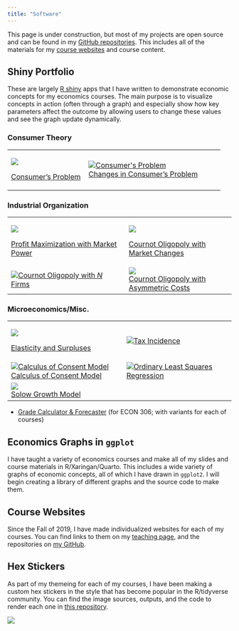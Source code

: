 ```yaml
---
title: "Software"
---
```


This page is under construction, but most of my projects are open source and can be found in my [GitHub repositories](https://github.com/ryansafner). This includes all of the materials for my [course websites](https://ryansafner.com/teaching) and course content.

## Shiny Portfolio

These are largely [R shiny](https://shiny.rstudio.com/) apps that I have written to demonstrate economic concepts for my economics courses. The main purpose is to visualize concepts in action (often through a graph) and especially show how key parameters affect the outcome by allowing users to change these values and see the graph update dynamically.

### Consumer Theory

+--------------------------------------------------------------------------+-------------------------------------------------------------------------------------------------------------------------------+
| [![](img/consumer_shiny.png)](https://ryansafner.shinyapps.io/consumer/) | [![Consumer's Problem](img/consumer_shiny.png){alt="Consumer's Problem"}](https://ryansafner.shinyapps.io/Consumer_changes/)\ |
|                                                                          | [Changes in Consumer's Problem](https://ryansafner.shinyapps.io/Consumer_changes/)                                            |
| [Consumer's Problem](https://ryansafner.shinyapps.io/consumer/)          |                                                                                                                               |
+--------------------------------------------------------------------------+-------------------------------------------------------------------------------------------------------------------------------+

### Industrial Organization

+------------------------------------------------------------------------------------------------------------------------+-----------------------------------------------------------------------------------------------------------+
| [![](img/monopoly_shiny.png)](https://ryansafner.shinyapps.io/monopoly_problem/)                                       | [![](img/cournot_changes_shiny.png)](https://ryansafner.shinyapps.io/Cournot_market_changes/)             |
|                                                                                                                        |                                                                                                           |
| [Profit Maximization with Market Power](https://ryansafner.shinyapps.io/monopoly_problem/)                             | [Cournot Oligopoly with Market Changes](https://ryansafner.shinyapps.io/Cournot_market_changes/)          |
+------------------------------------------------------------------------------------------------------------------------+-----------------------------------------------------------------------------------------------------------+
| [![](img/cournot_n_firms_shiny.png)Cournot Oligopoly with $N$ Firms](https://ryansafner.shinyapps.io/cournot_n_firms/) | [![](img/cournot_asymmetric_costs_shiny.png)](https://ryansafner.shinyapps.io/cournot_asymmetric_costs/)\ |
|                                                                                                                        | [Cournot Oligopoly with Asymmetric Costs](https://ryansafner.shinyapps.io/cournot_asymmetric_costs/)      |
+------------------------------------------------------------------------------------------------------------------------+-----------------------------------------------------------------------------------------------------------+

### Microeconomics/Misc.

+------------------------------------------------------------------------------------------------------------------------------+-----------------------------------------------------------------------------------------------------------------------+
| [![](img/surplus_shiny.png)](https://ryansafner.shinyapps.io/elasticityandsurpluses/)                                        | [![](img/tax_shiny.png)Tax Incidence](https://ryansafner.shinyapps.io/tax-incidence/)                                 |
|                                                                                                                              |                                                                                                                       |
| [Elasticity and Surpluses](https://ryansafner.shinyapps.io/elasticityandsurpluses/)                                          |                                                                                                                       |
+------------------------------------------------------------------------------------------------------------------------------+-----------------------------------------------------------------------------------------------------------------------+
| [![Calculus of Consent Model](img/cc_shiny.png){alt="Calculus of Consent Model"}](https://ryansafner.shinyapps.io/ccmodel/)\ | [![](img/ols_shiny.png)Ordinary Least Squares Regression](https://ryansafner.shinyapps.io/ols_estimation_by_min_sse/) |
| [Calculus of Consent Model](https://ryansafner.shinyapps.io/ccmodel/)                                                        |                                                                                                                       |
+------------------------------------------------------------------------------------------------------------------------------+-----------------------------------------------------------------------------------------------------------------------+
| [![](img/solow_shiny.png)](https://ryansafner.shinyapps.io/Solow/)\                                                          |                                                                                                                       |
| [Solow Growth Model](https://ryansafner.shinyapps.io/Solow/)                                                                 |                                                                                                                       |
+------------------------------------------------------------------------------------------------------------------------------+-----------------------------------------------------------------------------------------------------------------------+

-   [Grade Calculator & Forecaster](https://ryansafner.shinyapps.io/306_grade_calculator/) (for ECON 306; with variants for each of courses)

## Economics Graphs in `ggplot`

I have taught a variety of economics courses and make all of my slides and course materials in R/Xaringan/Quarto. This includes a wide variety of graphs of economic concepts, all of which I have drawn in `ggplot2`. I will begin creating a library of different graphs and the source code to make them.

## Course Websites

Since the Fall of 2019, I have made individualized websites for each of my courses. You can find links to them on my [teaching page](https://ryansafner.com/teaching), and the repositories on [my GitHub](https://github.com/ryansafner).

## Hex Stickers

As part of my themeing for each of my courses, I have been making a custom hex stickers in the style that has become popular in the R/tidyverse community. You can find the image sources, outputs, and the code to render each one in [this repository](https://github.com/ryansafner/hexstickers).

![](https://github.com/ryansafner/hexstickers/raw/master/README_files/figure-markdown_strict/unnamed-chunk-1-1.png)
